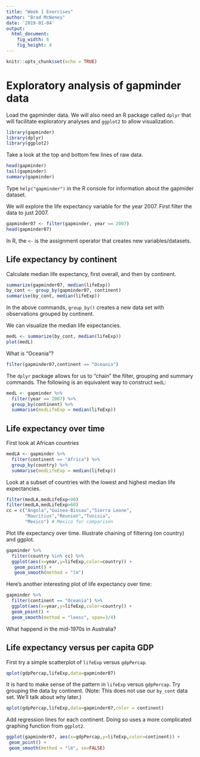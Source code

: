 ```yaml
---
title: "Week 1 Exercises"
author: "Brad McNeney"
date: '2019-01-04'
output: 
  html_document:
    fig_width: 6
    fig_height: 4
---
```


```r
knitr::opts_chunk$set(echo = TRUE)
```

# Exploratory analysis of gapminder data

Load the gapminder data. We will also need
an R package called `dplyr` that will facilitate exploratory analyses and `ggplot2` to allow visualization.

```r
library(gapminder)
library(dplyr)
library(ggplot2)
```
Take a look at the top and bottom few
lines of raw data.

```r
head(gapminder)
tail(gapminder)
summary(gapminder)
```

Type `help("gapminder")` in the R console for information
about the gapmider dataset.

We will explore the life expectancy variable for 
the year 2007. First filter the data to just 2007.

```r
gapminder07 <- filter(gapminder, year == 2007)
head(gapminder07)
```

In R, the `<-` is the assignment operator that creates 
new variables/datasets.

## Life expectancy by continent
Calculate median life expectancy, first overall, 
and then by continent.

```r
summarize(gapminder07, median(lifeExp))
by_cont <- group_by(gapminder07, continent)
summarise(by_cont, median(lifeExp))
```

In the above commands, `group_by()` creates a new data set
with observations grouped by continent.

We can visualize the median life expectancies.

```r
medL <- summarize(by_cont, median(lifeExp))
plot(medL)
```

What is "Oceania"?

```r
filter(gapminder07,continent == "Oceania")
```


The `dplyr` package allows for us to "chain" the filter,
grouping and summary commands. The following is 
an equivalent way to construct `medL`:

```r
medL <- gapminder %>%
  filter(year == 2007) %>%
  group_by(continent) %>%
  summarise(medLifeExp = median(lifeExp))
```

## Life expectancy over time

First look at African countries
```r
medLA <- gapminder %>%
  filter(continent == "Africa") %>%
  group_by(country) %>%
  summarise(medLifeExp = median(lifeExp))
```

Look at a subset of countries with the lowest and highest median life expectancies.
```r

filter(medLA,medLifeExp<40)
filter(medLA,medLifeExp>60)
cc = c("Angola","Guinea-Bissau","Sierra Leone",
       "Mauritius","Reunion","Tunisia",
       "Mexico") # Mexico for comparison
```

Plot life expectancy over time. 
Illustrate chaining of filtering (on country) and ggplot.

```r
gapminder %>%
  filter(country %in% cc) %>%
  ggplot(aes(x=year,y=lifeExp,color=country)) +
   geom_point() +
   geom_smooth(method = "lm")
```

Here's another interesting plot of life expectancy over time:

```r
gapminder %>%
  filter(continent == "Oceania") %>%
  ggplot(aes(x=year,y=lifeExp,color=country)) +
  geom_point() +
  geom_smooth(method = "loess", span=3/4)
```
What happend in the mid-1970s in Australia?

## Life expectancy versus per capita GDP

First try a simple scatterplot of `lifeExp` versus 
`gdpPercap`.

```r
qplot(gdpPercap,lifeExp,data=gapminder07)
```

It is hard to make sense of the pattern in `lifeExp` versus `gdpPercap`.
Try grouping the data by continent. (Note: This does not 
use our `by_cont` data set. We'll talk about why later.)

```r
qplot(gdpPercap,lifeExp,data=gapminder07,color = continent)
```

Add regression lines for each continent. Doing so uses a
more complicated graphing function from `ggplot2`.

```r
ggplot(gapminder07, aes(x=gdpPercap,y=lifeExp,color=continent)) +
 geom_point() +
 geom_smooth(method = "lm", se=FALSE)
```

